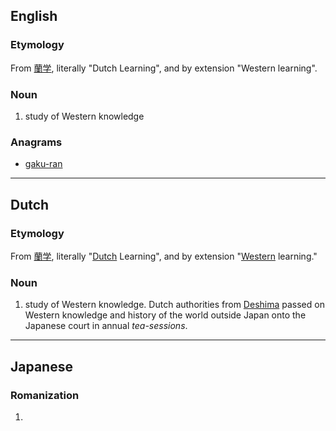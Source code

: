 ==English==
{{wikipedia}}

===Etymology===
From {{etyl|ja|en}} [[蘭学]], literally "Dutch Learning", and by extension "Western learning".

===Noun===
{{en-noun|-}}

# {{label|en|historical}} study of Western knowledge

===Anagrams===
* [[gaku-ran#English|gaku-ran]]

----

==Dutch==

===Etymology===
From {{etyl|ja|nl}} [[蘭学]], literally "[[Dutch]] Learning", and by extension "[[Western]] learning."

===Noun===
{{nl-noun||-|-}}

# {{label|nl|historical}} study of Western knowledge. Dutch authorities from [[w:Deshima|Deshima]] passed on Western knowledge and history of the world outside Japan onto the Japanese court in annual ''tea-sessions''.

----

==Japanese==

===Romanization===
{{ja-romaji}}

# {{ja-romanization of|らんがく}}